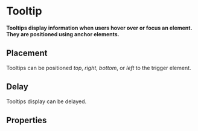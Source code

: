 # Tooltip <ReactStabilityFlag status="stable" />

**Tooltips display information when users hover over or focus an element. They are positioned using anchor elements.**

<DemoBlock demo="demo" />

## Placement

Tooltips can be positioned _top_, _right_, _bottom_, or _left_ to the trigger element.

<DemoBlock demo="postions" />

## Delay

Tooltips display can be delayed.

<DemoBlock demo="delay" />

## Properties

<PropTable component="Tooltip" />
